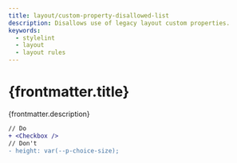 ```yaml
---
title: layout/custom-property-disallowed-list
description: Disallows use of legacy layout custom properties.
keywords:
  - stylelint
  - layout
  - layout rules
---
```



# {frontmatter.title}

<Lede>{frontmatter.description}</Lede>

<RulePreamble category="layout" />

```diff
// Do
+ <Checkbox />
// Don't
- height: var(--p-choice-size);
```

<RulePostamble />
